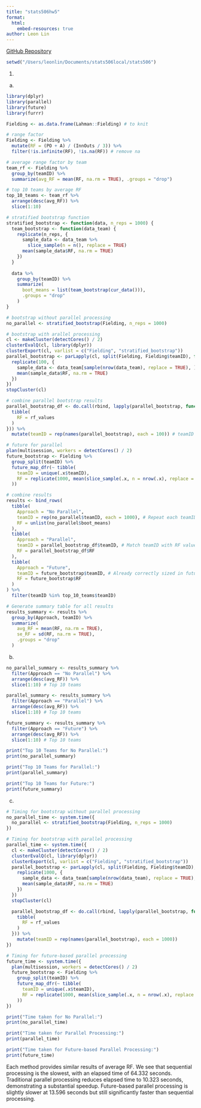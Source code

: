```yaml
---
title: "stats506hw5"
format: 
  html:
    embed-resources: true
author: Leon Lin
---
```


[GitHub Repository](https://github.com/the-rizzard-of-0z/stats506.git) 

```r
setwd("/Users/leonlin/Documents/stats506local/stats506")
```

1. 

a.
```r
library(dplyr)
library(parallel)
library(future)
library(furrr)

Fielding <- as.data.frame(Lahman::Fielding) # to knit

# range factor
Fielding <- Fielding %>%
  mutate(RF = (PO + A) / (InnOuts / 3)) %>%
  filter(!is.infinite(RF), !is.na(RF)) # remove na

# average range factor by team
team_rf <- Fielding %>%
  group_by(teamID) %>%
  summarize(avg_RF = mean(RF, na.rm = TRUE), .groups = "drop")

# top 10 teams by average RF
top_10_teams <- team_rf %>%
  arrange(desc(avg_RF)) %>%
  slice(1:10)

# stratified bootstrap function
stratified_bootstrap <- function(data, n_reps = 1000) {
  team_bootstrap <- function(data_team) {
    replicate(n_reps, {
      sample_data <- data_team %>%
        slice_sample(n = n(), replace = TRUE)
      mean(sample_data$RF, na.rm = TRUE)
    })
  }
  
  data %>%
    group_by(teamID) %>%
    summarize(
      boot_means = list(team_bootstrap(cur_data())),
      .groups = "drop"
    )
}

# bootstrap without parallel processing
no_parallel <- stratified_bootstrap(Fielding, n_reps = 1000)

# bootstrap with arallel processing
cl <- makeCluster(detectCores() / 2)
clusterEvalQ(cl, library(dplyr))
clusterExport(cl, varlist = c("Fielding", "stratified_bootstrap"))
parallel_bootstrap <- parLapply(cl, split(Fielding, Fielding$teamID), function(data_team) {
  replicate(100, {
    sample_data <- data_team[sample(nrow(data_team), replace = TRUE), ]
    mean(sample_data$RF, na.rm = TRUE)
  })
})
stopCluster(cl)

# combine parallel bootstrap results
parallel_bootstrap_df <- do.call(rbind, lapply(parallel_bootstrap, function(rf_values) {
  tibble(
    RF = rf_values
  )
})) %>%
  mutate(teamID = rep(names(parallel_bootstrap), each = 100)) # teamID to match RF length

# future for parallel
plan(multisession, workers = detectCores() / 2)
future_bootstrap <- Fielding %>%
  group_split(teamID) %>%
  future_map_dfr(~ tibble(
    teamID = unique(.x$teamID),
    RF = replicate(1000, mean(slice_sample(.x, n = nrow(.x), replace = TRUE)$RF, na.rm = TRUE))
  ))

# combine results
results <- bind_rows(
  tibble(
    Approach = "No Parallel",
    teamID = rep(no_parallel$teamID, each = 1000), # Repeat each teamID for each bootstrap replicate
    RF = unlist(no_parallel$boot_means)
  ),
  tibble(
    Approach = "Parallel",
    teamID = parallel_bootstrap_df$teamID, # Match teamID with RF values
    RF = parallel_bootstrap_df$RF
  ),
  tibble(
    Approach = "Future",
    teamID = future_bootstrap$teamID, # Already correctly sized in future_bootstrap
    RF = future_bootstrap$RF
  )
) %>%
  filter(teamID %in% top_10_teams$teamID)

# Generate summary table for all results
results_summary <- results %>%
  group_by(Approach, teamID) %>%
  summarize(
    avg_RF = mean(RF, na.rm = TRUE),
    se_RF = sd(RF, na.rm = TRUE),
    .groups = "drop"
  )

```

b.
```r
no_parallel_summary <- results_summary %>%
  filter(Approach == "No Parallel") %>%
  arrange(desc(avg_RF)) %>%
  slice(1:10) # Top 10 teams

parallel_summary <- results_summary %>%
  filter(Approach == "Parallel") %>%
  arrange(desc(avg_RF)) %>%
  slice(1:10) # Top 10 teams

future_summary <- results_summary %>%
  filter(Approach == "Future") %>%
  arrange(desc(avg_RF)) %>%
  slice(1:10) # Top 10 teams

print("Top 10 Teams for No Parallel:")
print(no_parallel_summary)

print("Top 10 Teams for Parallel:")
print(parallel_summary)

print("Top 10 Teams for Future:")
print(future_summary)
```

c.
```r
# Timing for bootstrap without parallel processing
no_parallel_time <- system.time({
  no_parallel <- stratified_bootstrap(Fielding, n_reps = 1000)
})

# Timing for bootstrap with parallel processing
parallel_time <- system.time({
  cl <- makeCluster(detectCores() / 2)
  clusterEvalQ(cl, library(dplyr))
  clusterExport(cl, varlist = c("Fielding", "stratified_bootstrap"))
  parallel_bootstrap <- parLapply(cl, split(Fielding, Fielding$teamID), function(data_team) {
    replicate(1000, {
      sample_data <- data_team[sample(nrow(data_team), replace = TRUE), ]
      mean(sample_data$RF, na.rm = TRUE)
    })
  })
  stopCluster(cl)

  parallel_bootstrap_df <- do.call(rbind, lapply(parallel_bootstrap, function(rf_values) {
    tibble(
      RF = rf_values
    )
  })) %>%
    mutate(teamID = rep(names(parallel_bootstrap), each = 1000))
})

# Timing for future-based parallel processing
future_time <- system.time({
  plan(multisession, workers = detectCores() / 2)
  future_bootstrap <- Fielding %>%
    group_split(teamID) %>%
    future_map_dfr(~ tibble(
      teamID = unique(.x$teamID),
      RF = replicate(1000, mean(slice_sample(.x, n = nrow(.x), replace = TRUE)$RF, na.rm = TRUE))
    ))
})

print("Time taken for No Parallel:")
print(no_parallel_time)

print("Time taken for Parallel Processing:")
print(parallel_time)

print("Time taken for Future-based Parallel Processing:")
print(future_time)
```
Each method provides similar results of average RF. We see that sequential processing is the slowest, with an elapsed time of 64.332 seconds. Traditional parallel processing reduces elapsed time to 10.323 seconds, demonstrating a substantial speedup. Future-based parallel processing is slightly slower at 13.596 seconds but still significantly faster than sequential processing. 